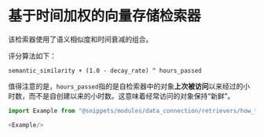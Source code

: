 # 基于时间加权的向量存储检索器

该检索器使用了语义相似度和时间衰减的组合。

评分算法如下：

```
semantic_similarity + (1.0 - decay_rate) ^ hours_passed
```

值得注意的是，`hours_passed`指的是自检索器中的对象**上次被访问**以来经过的小时数，而不是自创建以来的小时数。这意味着经常访问的对象保持“新鲜”。

```javascript
import Example from "@snippets/modules/data_connection/retrievers/how_to/time_weighted_vectorstore.mdx"

<Example/>
```
